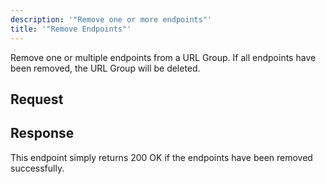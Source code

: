 ```yaml
---
description: '"Remove one or more endpoints"'
title: '"Remove Endpoints"'
---
```

Remove one or multiple endpoints from a URL Group. If all endpoints have been removed, the URL Group will be deleted.
## Request
## Response
This endpoint simply returns 200 OK if the endpoints have been removed successfully.